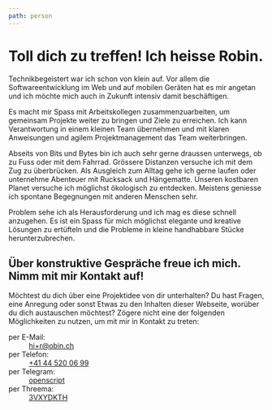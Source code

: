 ```yaml
---
path: person
---
```


# Toll dich zu treffen! Ich heisse Robin.

Technikbegeistert war ich schon von klein auf. Vor allem die Softwareentwicklung im Web und auf mobilen Geräten hat es mir angetan und ich möchte mich auch in Zukunft intensiv damit beschäftigen.

Es macht mir Spass mit Arbeitskollegen zusammenzuarbeiten, um gemeinsam Projekte weiter zu bringen und Ziele zu erreichen. Ich kann Verantwortung in einem kleinen Team übernehmen und mit klaren Anweisungen und agilem Projektmanagement das Team weiterbringen.

Abseits von Bits und Bytes bin ich auch sehr gerne draussen unterwegs, ob zu Fuss oder mit dem Fahrrad. Grössere Distanzen versuche ich mit dem Zug zu überbrücken. Als Ausgleich zum Alltag gehe ich gerne laufen oder unternehme Abenteuer mit Rucksack und Hängematte. Unseren kostbaren Planet versuche ich möglichst ökologisch zu entdecken. Meistens geniesse ich spontane Begegnungen mit anderen Menschen sehr.

Problem sehe ich als Herausforderung und ich mag es diese schnell anzugehen. Es ist ein Spass für mich möglichst elegante und kreative Lösungen zu ertüfteln und die Probleme in kleine handhabbare Stücke herunterzubrechen.

## Über konstruktive Gespräche freue ich mich. Nimm mit mir Kontakt auf!

Möchtest du dich über eine Projektidee von dir unterhalten? Du hast Fragen, eine Anregung oder sonst Etwas zu den Inhalten dieser Webseite, worüber du dich austauschen möchtest? Zögere nicht eine der folgenden Möglichkeiten zu nutzen, um mit mir in Kontakt zu treten:

<dl>
  <dt>per E-Mail:</dt>
  <dd>
    <a href="mailto:hi+r@obin.ch">hi+r@obin.ch</a>
  </dd>
  <dt>per Telefon:</dt>
  <dd>
    <a href="tel:+41445200699">+41 44 520 06 99</a>
  </dd>
  <dt>per Telegram:</dt>
  <dd>
    <a href="https://t.me/openscript">openscript</a>
  </dd>
  <dt>per Threema:</dt>
  <dd>
    <a href="https://threema.id/3VXYDKTH">3VXYDKTH</a>
  </dd>
</dl>
